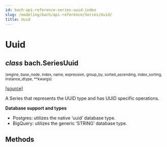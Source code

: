 ```yaml
---
id: bach-api-reference-series-uuid-index
slug: /modeling/bach/api-reference/Series/Uuid/
title: Uuid
---
```


# Uuid

<div className="class">

## <span className="type-annotation"><em>class</em></span> <span className="additional-name">bach.</span><span className="name">SeriesUuid</span>

<small className="parameter-list">(<span className="parameter" id="engine">engine</span>, <span className="parameter" id="base_node">base_node</span>, <span className="parameter" id="index">index</span>, <span className="parameter" id="name">name</span>, <span className="parameter" id="expression">expression</span>, <span className="parameter" id="group_by">group_by</span>, <span className="parameter" id="sorted_ascending">sorted_ascending</span>, <span className="parameter" id="index_sorting">index_sorting</span>, <span className="parameter" id="instance_dtype">instance_dtype</span>, <span className="parameter" id="**">\*\*kwargs</span>)</small>


&#8203;<span className="view-source">[[source]](https://github.com/objectiv/objectiv-analytics/blob/main/bach/bach/series/series_uuid.py)</span>

<div className="content">

A Series that represents the UUID type and has UUID specific operations.

**Database support and types**

* Postgres: utilizes the native ‘uuid’ database type.
* BigQuery: utilizes the generic ‘STRING’ database type.


</div>


</div>

## Methods

<div className="table-autosummary">

|                                                   |                                                                                                                                                                                                     |
| ------------------------------------------------- | -------------------------------------------------------------------------------------------------------------------------------------------------------------------------------------------------- |


</div>
